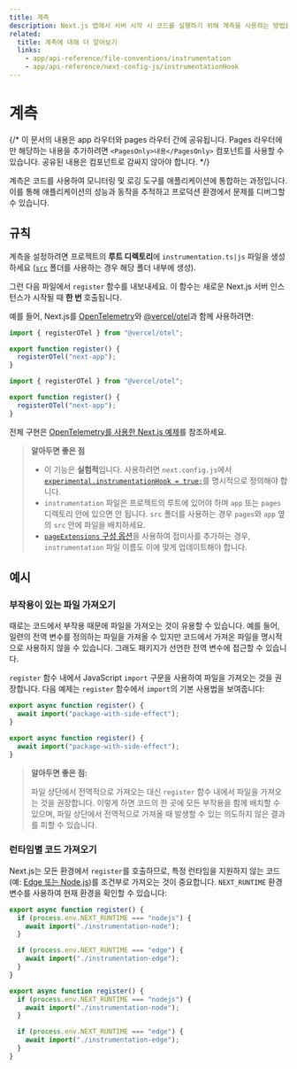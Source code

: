 ```yaml
---
title: 계측
description: Next.js 앱에서 서버 시작 시 코드를 실행하기 위해 계측을 사용하는 방법을 알아보세요
related:
  title: 계측에 대해 더 알아보기
  links:
    - app/api-reference/file-conventions/instrumentation
    - app/api-reference/next-config-js/instrumentationHook
---
```


# 계측

{/* 이 문서의 내용은 app 라우터와 pages 라우터 간에 공유됩니다. Pages 라우터에만 해당하는 내용을 추가하려면 `<PagesOnly>내용</PagesOnly>` 컴포넌트를 사용할 수 있습니다. 공유된 내용은 컴포넌트로 감싸지 않아야 합니다. */}

계측은 코드를 사용하여 모니터링 및 로깅 도구를 애플리케이션에 통합하는 과정입니다. 이를 통해 애플리케이션의 성능과 동작을 추적하고 프로덕션 환경에서 문제를 디버그할 수 있습니다.

## 규칙

계측을 설정하려면 프로젝트의 **루트 디렉토리**에 `instrumentation.ts|js` 파일을 생성하세요 ([`src`](/docs/app/building-your-application/configuring/src-directory) 폴더를 사용하는 경우 해당 폴더 내부에 생성).

그런 다음 파일에서 `register` 함수를 내보내세요. 이 함수는 새로운 Next.js 서버 인스턴스가 시작될 때 **한 번** 호출됩니다.

예를 들어, Next.js를 [OpenTelemetry](https://opentelemetry.io/)와 [@vercel/otel](https://vercel.com/docs/observability/otel-overview)과 함께 사용하려면:

```ts filename="instrumentation.ts" switcher
import { registerOTel } from "@vercel/otel";

export function register() {
  registerOTel("next-app");
}
```

```js filename="instrumentation.js" switcher
import { registerOTel } from "@vercel/otel";

export function register() {
  registerOTel("next-app");
}
```

전체 구현은 [OpenTelemetry를 사용한 Next.js 예제](https://github.com/vercel/next.js/tree/canary/examples/with-opentelemetry)를 참조하세요.

> **알아두면 좋은 점**
>
> - 이 기능은 **실험적**입니다. 사용하려면 `next.config.js`에서 [`experimental.instrumentationHook = true;`](/docs/app/api-reference/next-config-js/instrumentationHook)를 명시적으로 정의해야 합니다.
> - `instrumentation` 파일은 프로젝트의 루트에 있어야 하며 `app` 또는 `pages` 디렉토리 안에 있으면 안 됩니다. `src` 폴더를 사용하는 경우 `pages`와 `app` 옆의 `src` 안에 파일을 배치하세요.
> - [`pageExtensions` 구성 옵션](/docs/app/api-reference/next-config-js/pageExtensions)을 사용하여 접미사를 추가하는 경우, `instrumentation` 파일 이름도 이에 맞게 업데이트해야 합니다.

## 예시

### 부작용이 있는 파일 가져오기

때로는 코드에서 부작용 때문에 파일을 가져오는 것이 유용할 수 있습니다. 예를 들어, 일련의 전역 변수를 정의하는 파일을 가져올 수 있지만 코드에서 가져온 파일을 명시적으로 사용하지 않을 수 있습니다. 그래도 패키지가 선언한 전역 변수에 접근할 수 있습니다.

`register` 함수 내에서 JavaScript `import` 구문을 사용하여 파일을 가져오는 것을 권장합니다. 다음 예제는 `register` 함수에서 `import`의 기본 사용법을 보여줍니다:

```ts filename="instrumentation.ts" switcher
export async function register() {
  await import("package-with-side-effect");
}
```

```js filename="instrumentation.js" switcher
export async function register() {
  await import("package-with-side-effect");
}
```

> **알아두면 좋은 점:**
>
> 파일 상단에서 전역적으로 가져오는 대신 `register` 함수 내에서 파일을 가져오는 것을 권장합니다. 이렇게 하면 코드의 한 곳에 모든 부작용을 함께 배치할 수 있으며, 파일 상단에서 전역적으로 가져올 때 발생할 수 있는 의도하지 않은 결과를 피할 수 있습니다.

### 런타임별 코드 가져오기

Next.js는 모든 환경에서 `register`를 호출하므로, 특정 런타임을 지원하지 않는 코드(예: [Edge 또는 Node.js](/docs/app/building-your-application/rendering/edge-and-nodejs-runtimes))를 조건부로 가져오는 것이 중요합니다. `NEXT_RUNTIME` 환경 변수를 사용하여 현재 환경을 확인할 수 있습니다:

```ts filename="instrumentation.ts" switcher
export async function register() {
  if (process.env.NEXT_RUNTIME === "nodejs") {
    await import("./instrumentation-node");
  }

  if (process.env.NEXT_RUNTIME === "edge") {
    await import("./instrumentation-edge");
  }
}
```

```js filename="instrumentation.js" switcher
export async function register() {
  if (process.env.NEXT_RUNTIME === "nodejs") {
    await import("./instrumentation-node");
  }

  if (process.env.NEXT_RUNTIME === "edge") {
    await import("./instrumentation-edge");
  }
}
```
